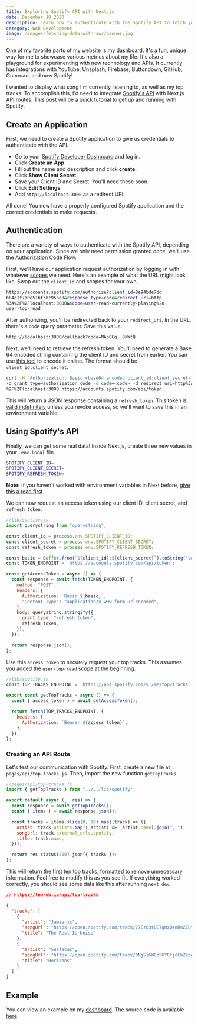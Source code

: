 ```yaml
---
title: Exploring Spotify API with Next.js
date: December 10 2020
description: Learn how to authenticate with the Spotify API to fetch your top tracks in a Next.js API route.
category: Web Development
image: /images/fetching-data-with-swr/banner.jpg
---
```


One of my favorite parts of my website is my [dashboard](/dashboard).
It's a fun, unique way for me to showcase various metrics about my life.
It's also a playground for experimenting with new technology and APIs.
It currently has integrations with YouTube, Unsplash, Firebase, Buttondown, GitHub, Gumroad, and now Spotify!

I wanted to display what song I'm currently listening to, as well as my top tracks.
To accomplish this, I'd need to integrate [Spotify's API](https://developer.spotify.com/documentation/web-api/) with Next.js [API routes](https://nextjs.org/docs/api-routes/introduction).
This post will be a quick tutorial to get up and running with Spotify.

## Create an Application

First, we need to create a Spotify application to give us credentials to authenticate with the API.

- Go to your [Spotify Developer Dashboard](https://developer.spotify.com/dashboard/) and log in.
- Click **Create an App**.
- Fill out the name and description and click **create**.
- Click **Show Client Secret**.
- Save your Client ID and Secret. You'll need these soon.
- Click **Edit Settings**.
- Add `http://localhost:3000` as a redirect URI.

All done! You now have a properly configured Spotify application and the correct credentials to make requests.

## Authentication

There are a variety of ways to authenticate with the Spotify API, depending on your application. Since we only need permission granted _once_, we'll use the [Authorization Code Flow](https://developer.spotify.com/documentation/general/guides/authorization-guide/#authorization-code-flow).

First, we'll have our application request authorization by logging in with whatever [scopes](https://developer.spotify.com/documentation/general/guides/authorization-guide/#list-of-scopes) we need.
Here's an example of what the URL might look like.
Swap out the `client_id` and scopes for your own.

```bash
https://accounts.spotify.com/authorize?client_id=8e94bde7dd
b84a1f7a0e51bf3bc95be8&response_type=code&redirect_uri=http
%3A%2F%2Flocalhost:3000&scope=user-read-currently-playing%20
user-top-read
```

After authorizing, you'll be redirected back to your `redirect_uri`.
In the URL, there's a `code` query parameter. Save this value.

```bash
http://localhost:3000/callback?code=NApCCg..BkWtQ
```

Next, we'll need to retrieve the refresh token. You'll need to generate a Base 64 encoded string containing the client ID and secret from earlier. You can use [this tool](https://www.base64encode.org/) to encode it online. The format should be `client_id:client_secret`.

```bash
curl -H "Authorization: Basic <base64 encoded client_id:client_secret>"
-d grant_type=authorization_code -d code=<code> -d redirect_uri=http%3A
%2F%2Flocalhost:3000 https://accounts.spotify.com/api/token
```

This will return a JSON response containing a `refresh_token`. This token is [valid indefinitely](https://github.com/spotify/web-api/issues/374) unless you revoke access, so we'll want to save this in an environment variable.

## Using Spotify's API

Finally, we can get some real data! Inside Next.js, create three new values in your `.env.local` file.

```bash
SPOTIFY_CLIENT_ID=
SPOTIFY_CLIENT_SECRET=
SPOTIFY_REFRESH_TOKEN=
```

**Note:** If you haven't worked with environment variables in Next before, [give this a read first](https://nextjs.org/docs/basic-features/environment-variables).

We can now request an access token using our client ID, client secret, and `refresh_token`.

```js
//lib/spotify.js
import querystring from "querystring";

const client_id = process.env.SPOTIFY_CLIENT_ID;
const client_secret = process.env.SPOTIFY_CLIENT_SECRET;
const refresh_token = process.env.SPOTIFY_REFRESH_TOKEN;

const basic = Buffer.from(`${client_id}:${client_secret}`).toString("base64");
const TOKEN_ENDPOINT = `https://accounts.spotify.com/api/token`;

const getAccessToken = async () => {
  const response = await fetch(TOKEN_ENDPOINT, {
    method: "POST",
    headers: {
      Authorization: `Basic ${basic}`,
      "Content-Type": "application/x-www-form-urlencoded",
    },
    body: querystring.stringify({
      grant_type: "refresh_token",
      refresh_token,
    }),
  });

  return response.json();
};
```

Use this `access_token` to securely request your top tracks.
This assumes you added the `user-top-read` scope at the beginning.

```js
//lib/spotify.js
const TOP_TRACKS_ENDPOINT = `https://api.spotify.com/v1/me/top/tracks`;

export const getTopTracks = async () => {
  const { access_token } = await getAccessToken();

  return fetch(TOP_TRACKS_ENDPOINT, {
    headers: {
      Authorization: `Bearer ${access_token}`,
    },
  });
};
```

### Creating an API Route

Let's test our communication with Spotify.
First, create a new file at `pages/api/top-tracks.js`.
Then, import the new function `getTopTracks`.

```js
//pages/api/top-tracks.js
import { getTopTracks } from "../../lib/spotify";

export default async (_, res) => {
  const response = await getTopTracks();
  const { items } = await response.json();

  const tracks = items.slice(0, 10).map((track) => ({
    artist: track.artists.map((_artist) => _artist.name).join(", "),
    songUrl: track.external_urls.spotify,
    title: track.name,
  }));

  return res.status(200).json({ tracks });
};
```

This will return the first ten top tracks, formatted to remove unnecessary information.
Feel free to modify this as you see fit.
If everything worked correctly, you should see some data like this after running `next dev`.

```json
// https://leerob.io/api/top-tracks

{
  "tracks": [
    {
      "artist": "Jamie xx",
      "songUrl": "https://open.spotify.com/track/77Ezu3tBE7gmzQ4mRnZZUf",
      "title": "The Rest Is Noise"
    },
    {
      "artist": "Surfaces",
      "songUrl": "https://open.spotify.com/track/0NjSiGW8b5HYFfjdCbZzbg",
      "title": "Horizons"
    }
  ]
}
```

## Example

You can view an example on my [dashboard](/dashboard).
The source code is available [here](https://github.com/leerob/leerob.io/blob/master/lib/spotify.js).
